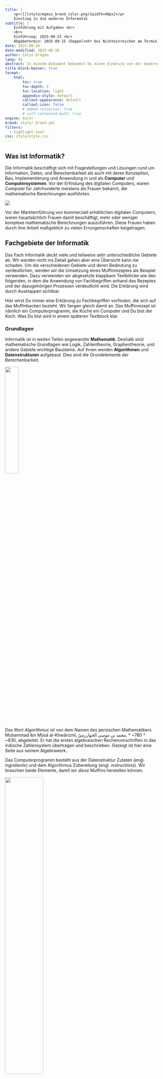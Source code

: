 ```yaml
---
title: | 
    <p>![](style/mgmss_brand_color.png){width=40px}</p>
    Einstieg in die moderne Informatik
subtitle: |
    Einführung mit Aufgaben <br>
    <br>
    Einführung: 2025-08-25 <br>
    Abgabetermin: 2025-09-15 (Doppelrohr bei Nichteinreichen am Termin)
date: 2025-08-26 
date-modified: 2025-08-26
author: Călin Drăgan  
lang: de 
abstract: In diesem Dokument bekommst Du einen Eindruck von der modernen Informatik. Du lernst die verschiedenen Fachgebiete kennen und wirst verstehen wo sie eingesetzt werden und warum. Die anschliessenden Aufgaben werden Dein Fachwissen festigen. 
title-block-banner: true
format: 
    html: 
        toc: true
        toc-depth: 5
        toc-location: right
        appendix-style: default
        callout-appearance: default
        callout-icon: false
        # embed-resources: true
        # self-contained-math: true
engine: knitr
brand: style/_brand.yml
filters: 
  - highlight-text
css: style/style.css
---
```


## Was ist Informatik?

Die Informatik beschäftigt sich mit Fragestellungen und Lösungen rund um Information, Daten, und Berechenbarkeit als auch mit deren Konzeption, Bau, Implementierung und Anwendung in und als **Computer** und **Computersystemen**. Vor der Erfindung des digitalen Computers, waren Computer für Jahrhunderte meistens als Frauen bekannt, die mathematische Berechnungen ausführten. 

::: {#fig-women-computers}

![](img/women_computers.jpg)

Vor der Markteinführung von kommerziell erhältlichen digitalen Computern, waren hauptsächlich Frauen damit beschäftigt, mehr oder weniger komplexe mathematische Berechnungen auszuführen. Diese Frauen haben durch ihre Arbeit maßgeblich zu vielen Errungenschaften beigetragen.
:::

## Fachgebiete der Informatik 

Das Fach Informatik deckt viele und teilweise sehr unterschiedliche Gebiete ab. Wir werden nicht ins Detail gehen aber eine Übersicht kann nie schaden. Um die verschiedenen Gebiete und deren Bedeutung zu verdeutlichen, werden wir die Umsetzung eines Muffinrezeptes als Beispiel verwenden. Dazu verwenden wir abgesetzte klappbare Textblöcke wie den folgenden, in dem die Anwendung von Fachbegriffen anhand des Rezeptes und der dazugehörigen Prozessen verdeutlicht wird. Die Erklärung wird durch Ausklappen sichtbar. 

::: {.callout-note title="![](img/mdi--muffin.png){.baseline-centered-image width=24px} Verstehe etwas durch das Muffinrezept und klapp mich auf!" collapse="true"}
Hier wirst Du immer eine Erklärung zu Fachbegriffen vorfinden, die sich auf das Muffinbacken bezieht. Wir fangen gleich damit an. Das Muffinrezept ist nämlich ein Computerprogramm, die Küche ein Computer und Du bist der Koch. Was Du bist wird in einem späteren Textblock klar. 
:::

### Grundlagen

Informatik ist in weiten Teilen angewandte **Mathematik**. Deshalb sind mathematische Grundlagen wie Logik, Zahlentheorie, Graphentheorie, und andere Gebiete wichtige Bausteine. Auf ihnen werden **Algorithmen** und **Datenstrukturen** aufgebaut. Dies sind die Grundelemente der Berechenbarkeit. 

::: {#fig-khwarizmi}
![](img/khwarizmi_algebra.jpg){width=30%}

Das Wort *Algorithmus* ist von dem Namen des persischen Mathematikers Muḥammad ibn Mūsā al-Khwārizmī, محمد بن موسى الخوارزميّ‎, * ~780 † ~830, abgeleitet. Er hat die ersten algebraischen Rechenvorschriften in das indische Zahlensystem übertragen und beschrieben. Gezeigt ist hier eine Seite aus seinem Algebrawerk.
:::

::: {.callout-note title="![](img/mdi--muffin.png){.baseline-centered-image width=24px} Datenstrukturen (was kommt rein?) und Algorithmen (wie machen wir es?) mit Muffins" collapse="true"}
Das Computerprogramm besteht aus der Datenstruktur Zutaten (engl. *ingridients*) und dem Algorithmus Zubereitung (engl. *instructions*). Wir brauchen beide Elemente, damit wir *diese* Muffins herstellen können.

::: {layout-ncol=2}
![](img/muffin_data.png){width=50%}

![](img/muffin_algorithm.png){width=50%}
:::
:::

### Grundbausteine

Die **Theorien von Berechenbarkeit** ermitteln inwiefern Algorithmen bestimmte Probleme lösen können. Dabei wird die Lösungsgenauigkeit und die Effizienz der Algorithmen untersucht. 

::: {#fig-turing}
![](img/alan_turing_header.jpg){width=30%}

Alan Turing, * 1912 † 1954, war ein englischer Mathematiker, der sich als Erster über Berechenbarkeit Gedanken gemacht hat. Er hat dann ein Berechnungssystem erfunden, dass der Funktionsweise des modernen Computers entspricht.
:::

::: {.callout-note title="![](img/mdi--muffin.png){.baseline-centered-image width=24px} Berechenbarkeit (können wir es machen?), Lösungsgenauigkeit (wie gut wird es?) und Effizienz (wie schnell wird es fertig und wie viel Energie stecken wir rein?) beim Muffinbacken" collapse="true"}
Bei der Berechenbarkeit mithilfe unseres Computerprogramms, dem Muffinrezept, kann man erfragen, ob es nur Muffins produziert. Was ist zum Beispiel mit Zimtsternen? Ist es dafür geeignet? Kann unser Programm auch Zimtsterne "berechnen"? Dabei wäre es wichtig zu wissen, ob das Produkt, die Muffins oder die Zimtsterne, eher groß oder eher klein geraten. Schließlich wollen wir auch erfahren in welcher Zeit die Muffins "berechnet" oder fertig werden.
::: 

Die **Theorien der Programmiersprachen** behandeln die Art und Weise, wie wir Computern etwas mitteilen. Ein **Compiler** ist eine Software, die eine Programmiersprache in ein andere umwandelt; wir können sie grob als Übersetzer bezeichnen. Viele Compiler übersetzen Programmiersprachen in Maschinensprache; diejenige Sprache, die von den integrierten Schaltungen verstanden wird. Die **Compilertheorien** ermöglichen das Design solcher Übersetzer.

::: {.callout-note title="![](img/mdi--muffin.png){.baseline-centered-image width=24px} Programmiersprachen (wie schreiben wir es auf?) und Compiler (wie können wir es übersetzen?) beim Muffinbacken" collapse="true"}
Die Programmiersprache legt die Art und Weise fest, mit der wir Zutaten und Zubereitung beschreiben. Der Compiler kann uns zum Beispiel helfen, das Rezept aus dem englischen in Brailleschrift zu übersetzen. 
::: 

### Anwendungsbezogene Felder 

Die **Computerarchitektur** beschäftigt sich mit dem Design und der Optimierung von Computersystemen und deren Betriebssysteme. Darunter fallen auch **gleichzeitig, parallel und verteilt arbeitende Systeme** und deren besonderer Eigenschaften. Computersysteme wollen miteinander sprechen und dafür braucht man Leitungen, spezielle Sprachen für die Informationsübertragung und eine gewisse Sicherheit gegenüber schädlichen Einflüssen. Diese Überlegungen finden eine Heimat in den Fachgebieten **Vernetzung**, **Netzwerktechnik**, **Verschlüsselung** und der **Cybersicherheit**. 

::: {.callout-note title="![](img/mdi--muffin.png){.baseline-centered-image width=24px} Computerarchitektur (wie richten wir die Küche ein?), Betriebssystem (das ist der Koch) Verarbeitungsart (gleichzeitig, parallel, oder nacheinander?), Kommunikationstechnik (wie und was teilen wir anderen mit?) und Cybersicherheit (wie halten wir das Rezept geheim?) in der Muffinwelt" collapse="true"}
Die Computerarchitektur hilft uns, unsere Küche so zu planen und einzurichten, dass wir möglichst effizient arbeiten. Dabei können mehrere Teilschritte entweder gleichzeitig, parallel oder nacheinander ausgeführt werden. Die Netzwerk- und Kommunikationstechnik ist unser Küchentelefon, mit dem wir Zutaten bestellen, falls sie zur Neige gehen. Dabei achtet die Cybersicherheit darauf, dass keiner mithört und uns das Rezept stiehlt. 
::: 

Für die visuelle Darstellung ist das Feld der **Computergrafik** zuständig. Sie spielt eine außerordentlich wichtige Rolle beim zocken. Eine weiterer Aspekt ist die Speicherung von Daten in **Datenbanken**. Deren Zuverlässigkeit und Robustheit ist in der heutigen Welt fast noch wichtiger als die Grafik. 

::: {#fig-game-graphics}
![](img/samsung-memory-Tu8F7ojdiEo-unsplash.jpg){width=75%}

Computergrafik spielt bei Computerspielen eine enorm große Rolle. Die Verfahren, die hier eingesetzt werden sind über Jahrzehnte entwickelt worden und besitzen einen hohen mathematischen Anteil.
:::

Die Umsetzung **wissenschaftlicher Berechnungen** sind ebenfalls Teil der Informatik. Sie hat in den letzten Jahrzehnten gerade in der Biologie eine zunehmende Bedeutung erfahren. Zu guter Letzt bleibt das aktuelle Thema übrig: **künstlichen Intelligenz**. In der Informatik wird seit etwa 50 Jahren and der Automatisierung des Lernens und der Wiedergabe des Erlernten geforscht. Die heutigen sehr ineffizienten Systeme sind unter sehr großem Aufwand entstanden und haben enorm viel Kapital gebunden. Es bleibt abzuwarten, ob diese Art der KI die Weltwirtschaft nachhaltig vergrößert.  

::: {.callout-note title="![](img/mdi--muffin.png){.baseline-centered-image width=24px} Computergrafik (wie stelle ich was dar?), Datenbanken (eine Schublade voller geordneter Rezepte), wissenschaftliche Berechnungen (können wir es herausfinden und vorhersagen?), künstliche Intelligenz (kann mich der Herd unterstützen?) in Muffinhausen" collapse="true"}
Die Computergrafik zeigt Dir tolle dreidimensionale Muffinmodelle. Die Datenbank benutzen wir, um die Zutaten in einem älteren Muffinrezept einzusehen. Wir machen mithilfe von wissenschaftlichen Berechnungen eine Vorhersage über die Backzeit nachdem wir die Daten des älteren Rezeptes in ein Backmodell eingefügt haben. Die künstliche Intelligenz liegt manchmal daneben bei der Interpretation von vorhandenen Rezepten. Sie klingt aber immer so sicher, dass wir ihr fast Glauben schenken. Sie zeigt auch recht wenig Innovation bei der Erfindung neuer Rezepte. Aber wir stellen zufrieden fest, dass sie kleine Abwandlungen unseres Muffinrezeptes durchaus auf die Reihe kriegt. 
::: 

Über viele dieser Gebiete thront die **Softwaretechnik**, wenn es zur Umsetzung kommt. Sie ist maßgeblich an der Entstehung komplexer Softwaresystemen mit Zehntausenden bis Millionen Zeilen Code beteiligt. Es haben sich verschieden Ansichten und Richtungen in diesem Bereich gebildet. Das ist ein Zeichen dafür, dass Softwaretechnik sich an die Gegebenheiten anpassen kann. 

::: {.callout-note title="![](img/mdi--muffin.png){.baseline-centered-image width=24px} Softwaretechnik (wie plane ich ein neues Rezept?) im Zeichen des Muffins" collapse="true"}
Softwaretechnik diszipliniert uns bei der Erstellung neuer Rezepte. Aber es ist durchaus schwer verdientes Geld, denn dafür musste der Koch in einem Sternerestaurant mit Anspruch angelernt werden. Darüberhinaus, wird jeder Schritt in unserer Küche penibel dokumentiert. Wir zweifeln manchmal daran, ob der Aufwand dem Ziel gerecht wird.  
::: 

## Aufgaben

#### Stufe I

#. Gib eine möglichst einfache Beschreibung für den Fachbegriff **Algorithmus**.

#. Was ist eine Datenstruktur?

#### Stufe II

#. Wie kannst Du nachprüfen, dass eine ganze Zahl eine Primzahl ist? Was fällt Dir an den Lösungen auf?

#. Wie kannst Du eine ganze Zahl komplett in seine Faktoren zerlegen? Was fällt Dir an dieser Lösung auf?

#### Stufe III

#. Beschreibe was eine gleichzeitige, parallele und verteilte Ausführung von Code bedeutet. Wie kann das erreicht werden?

#. Was denkst Du warum man folgenden Satz gesagt hat: "Daten sind viel beharrlicher als Algorithmen."


